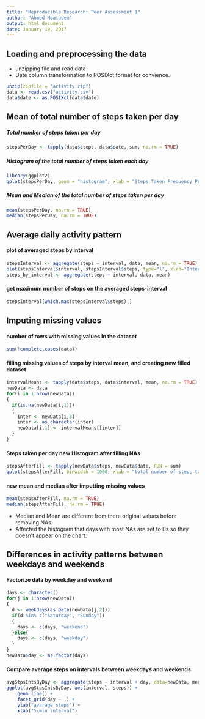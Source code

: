 ```yaml
---
title: "Reproducible Research: Peer Assessment 1"
author: "Ahmed Moatasem"
output: html_document
date: January 19, 2017
---
```


## Loading and preprocessing the data
* unzipping file and read data
* Date column transformation to POSIXct format for convience.
```r
unzip(zipfile = "activity.zip")
data <- read.csv("activity.csv")
data$date <- as.POSIXct(data$date)
```


## Mean of total number of steps taken per day

##### Total number of steps taken per day
```r
stepsPerDay <- tapply(data$steps, data$date, sum, na.rm = TRUE)
```

##### Histogram of the total number of steps taken each day
```r
library(ggplot2)
qplot(stepsPerDay, geom = "histogram", xlab = "Steps Taken Frequency Per Day",  binwidth = 1000)
```

##### Mean and Median of the total number of steps taken per day
```r
mean(stepsPerDay, na.rm = TRUE)
median(stepsPerDay, na.rm = TRUE)
```



## Average daily activity pattern

#### plot of averaged steps by interval
```r
stepsInterval <- aggregate(steps ~ interval, data, mean, na.rm = TRUE)
plot(stepsInterval$interval, stepsInterval$steps, type="l", xlab="Interval", ylab="Steps", xlim = c(0,2300))
steps_by_interval <- aggregate(steps ~ interval, data, mean)
```

#### get maximum number of steps on the averaged steps-interval
```r
stepsInterval[which.max(stepsInterval$steps),]
```


## Imputing missing values
#### number of rows with missing values in the dataset
```r
sum(!complete.cases(data))
```
#### filling missing values of steps by interval mean, and creating new filled dataset
```r
intervalMeans <- tapply(data$steps, data$interval, mean, na.rm = TRUE)
newData <- data
for(i in 1:nrow(newData))
{
  if(is.na(newData[i,1]))
  {
    inter <- newData[i,3]
    inter <- as.character(inter)
    newData[i,1] <- intervalMeans[[inter]]
  }
}
```

#### Steps taken per day new Histogram after filling NAs

```r
stepsAfterFill <- tapply(newData$steps, newData$date, FUN = sum)
qplot(stepsAfterFill, binwidth = 1000, xlab = "total number of steps taken each day")
```

#### new mean and median after imputting missing values

```r
mean(stepsAfterFill, na.rm = TRUE)
median(stepsAfterFill, na.rm = TRUE)
```
* Median and Mean are different from there original values before removing NAs.
* Affected the histogram that days with most NAs are set to 0s so they doesn't appear on the chart. 

## Differences in activity patterns between weekdays and weekends


#### Factorize data by weekday and weekend
```r
days <- character()
for(j in 1:nrow(newData))
{
  d <- weekdays(as.Date(newData[j,2]))
  if(d %in% c("Saturday", "Sunday"))
  {
    days <- c(days, "weekend")
  }else{
    days <- c(days, "weekday")
  }
}
newData$day <- as.factor(days)
```

#### Compare average steps on intervals between weekdays and weekends
```r
avgStpsIntsByDay <- aggregate(steps ~ interval + day, data=newData, mean)
ggplot(avgStpsIntsByDay, aes(interval, steps)) + 
    geom_line() + 
    facet_grid(day ~ .) +
    ylab("avarage steps") +
    xlab("5-min interval") 
```